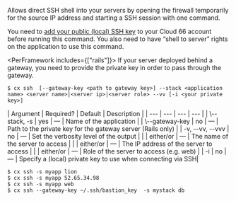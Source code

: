 Allows direct SSH shell into your servers by opening the firewall temporarily for the source IP address and starting a SSH session with one command.

You need to [add your public (local) SSH key](/docs/servers/ssh-to-server#cloud-66-toolbelt-cli) to your Cloud 66 account before running this command. You also need to have “shell to server” rights on the application to use this command.

<PerFramework includes={["rails"]}>
If your server deployed behind a gateway, you need to provide the private key in order to pass through the gateway.
</PerFramework>

<Tabs >
<Tab label="Usage">

```shell
$ cx ssh  [--gateway-key <path to gateway key>] --stack <application name> <server name>|<server ip>|<server role> --vv [-i <your private key>]
```
</Tab>
    
<Tab label="arguments">
| Argument | Required? | Default | Description |
|  ---  |  ---  |  ---  |  ---  |
| \--stack, -s <application name> | yes | — | Name of the application |
| \--gateway-key <path to gateway key> | no | — | Path to the private key for the gateway server (Rails only) |
| -v, --vv, --vvv | no | — | Set the verbosity level of the output |
| <server name> | either/or | — | The name of the server to access |
| <server IP> | either/or | — | The IP address of the server to access |
| <server role> | either/or | — | Role of the server to access (e.g. web) |
| -i | no | — | Specify a (local) private key to use when connecting via SSH|

</Tab>
<Tab label="examples">

```shell
$ cx ssh -s myapp lion
$ cx ssh -s myapp 52.65.34.98
$ cx ssh -s myapp web
$ cx ssh --gateway-key ~/.ssh/bastion_key  -s mystack db
```

</Tab>
</Tabs>